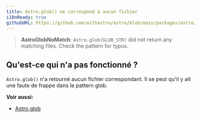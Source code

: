 ```yaml
---
title: Astro.glob() ne correspond à aucun fichier
i18nReady: true
githubURL: https://github.com/withastro/astro/blob/main/packages/astro/src/core/errors/errors-data.ts
---
```


> **AstroGlobNoMatch**: `Astro.glob(GLOB_STR)` did not return any matching files. Check the pattern for typos.

## Qu'est-ce qui n'a pas fonctionné ?
`Astro.glob()` n'a retourné aucun fichier correspondant. Il se peut qu'il y ait une faute de frappe dans le pattern glob.

**Voir aussi:**
-  [Astro.glob](/fr/reference/api-reference/#astroglob)
